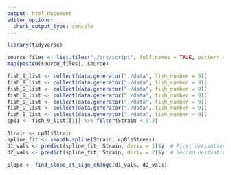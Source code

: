 ```yaml
---
output: html_document
editor_options: 
  chunk_output_type: console
---
```


```r
library(tidyverse)

source_files <- list.files("./src/script", full.names = TRUE, pattern = "*.R")
map(paste0(source_files), source)
```


```r
fish_9_list <- collect(data.generator("./data", fish_number = 9))
fish_9_list <- collect(data.generator("./data", fish_number = 9))
fish_9_list <- collect(data.generator("./data", fish_number = 9))
fish_9_list <- collect(data.generator("./data", fish_number = 9))
fish_9_list <- collect(data.generator("./data", fish_number = 9))
fish_9_list <- collect(data.generator("./data", fish_number = 9))
fish_9_list <- collect(data.generator("./data", fish_number = 9))
cp01 <- fish_9_list[[1]] %>% filter(Strain < 0.2)
```

```r
Strain <- cp01$Strain
spline_fit <- smooth.spline(Strain, cp01$Stress)
d1_vals <- predict(spline_fit, Strain, deriv = 1)$y  # First derivative
d2_vals <- predict(spline_fit, Strain, deriv = 2)$y  # Second derivative

slope <- find_slope_at_sign_change(d1_vals, d2_vals)
```
